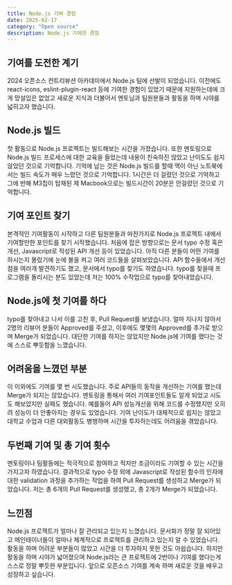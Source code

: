 ```yaml
---
title: Node.js 기여 경험
date: 2025-02-17
category: "Open source"
description: Node.js 기여한 경험
---
```


## 기여를 도전한 계기

2024 오픈소스 컨트리뷰션 아카데미에서 Node.js 팀에 선발이 되었습니다. 이전에도 react-icons, eslint-plugin-react 등에 기여한 경험이 있었기 때문에
지원하는데에 크게 망설임은 없었고 새로운 지식과 더불어서 멘토님과 팀원분들과 활동을 하며 시야를 넓히고자 했습니다.

## Node.js 빌드

첫 활동으로 Node.js 프로젝트는 빌드해보는 시간을 가졌습니다. 또한 멘토링으로 Node.js 빌드 프로세스에 대한 교육을 들었는데 내용이 친숙하진 않았고
난이도도 쉽지 않았던 것으로 기억합니다. 기억에 남는 것은 Node.js 빌드를 할때 맥이 아닌 노트북에서는 빌드 속도가 매우 느렸던 것으로 기억합니다. 1시간은 더 걸렸던 것으로 기억하고 그에 반해
M3칩이 탑재된 제 Macbook으로는 빌드시간이 20분은 안걸렸던 것으로 기억합니다.

## 기여 포인트 찾기

본격적인 기여활동이 시작하고 다른 팀원분들과 마찬가지로 Node.js 프로젝트 내에서 기여할만한 포인트를 찾기 시작했습니다. 처음에 잡은 방향으로는
문서 typo 수정 혹은 개선, Javascript로 작성된 API 개선 등이 있었습니다. 아직 다른 분들이 어떤 기여를 하시는지 몰랐기에 눈에 불을 켜고 여러 코드들을 살펴보았습니다.
API 함수들에서 개선점을 여러개 발견하기도 했고, 문서에서 typo를 찾기도 하였습니다. typo를 찾을때 프로그램을 돌리시는 분도 있었는데 저는 100% 수작업으로 typo를 찾아내었습니다.

## Node.js에 첫 기여를 하다

typo를 찾아내고 나서 이를 고친 후, Pull Request를 보냈습니다. 얼마 지나지 않아서 2명의 리뷰어 분들이 Approved를 주셨고, 이후에도 몇몇의 Approved를 추가로 받으며 Merge가 되었습니다.
대단한 기여를 하지는 않았지만 Node.js에 기여를 했다는 것에 스스로 뿌듯함을 느꼈습니다.

## 어려움을 느꼈던 부분

이 이외에도 기여를 몇 번 시도했습니다. 주로 API들의 동작을 개선하는 기여를 했는데 Merge가 되지는 않았습니다.
멘토링을 통해서 여러 기여포인트들도 알게 되었고 시도도 해보았지만 실패도 했습니다. 예를들어 API 성능개선을 위해 코드를 수정했지만 오히려 성능이 더 안좋아지는 경우도 있었습니다.
기여 난이도가 대체적으로 쉽지는 않았고 대학교 수업과 다른 대외활동도 병행하며 시간을 투자하는데도 어려움을 겪었습니다.

## 두번째 기여 및 총 기여 횟수

멘토링이나 팀활동에는 적극적으로 참여하고 적지만 조금이라도 기여할 수 있는 시간을 가지고자 하였습니다. 결과적으로 typo 수정 외에 Javascript로 작성된 함수의 인자에 대한 validation 과정을 추가하는 작업을 하여 Pull Request를 생성하고 Merge가 되었습니다.
저는 총 6개의 Pull Request를 생성했고, 총 2개가 Merge가 되었습니다.

## 느낀점

Node.js 프로젝트가 얼마나 잘 관리되고 있는지 느꼈습니다. 문서화가 정말 잘 되어있고 메인테이너들이 얼마나 체계적으로 프로젝트를 관리하고 있는지 알 수 있었습니다.
활동을 하며 어려운 부분들이 많았고 시간을 더 투자하지 못한 것도 아쉽습니다. 하지만 활동을 하며 시야가 넓어졌으며 Node.js라는 큰 프로젝트에 2번이나 기여를 했다는게 스스로 정말 뿌듯한 부분입니다.
앞으로 오픈소스 기여를 계속 하며 새로운 것을 배우고 성장하고 싶습니다.
